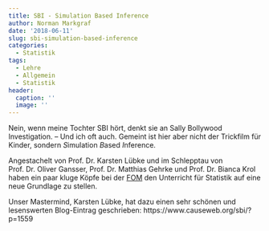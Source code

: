 ```yaml
---
title: SBI - Simulation Based Inference
author: Norman Markgraf
date: '2018-06-11'
slug: sbi-simulation-based-inference
categories:
  - Statistik
tags:
  - Lehre
  - Allgemein
  - Statistik
header:
  caption: ''
  image: ''
---
```


Nein, wenn meine Tochter SBI hört, denkt sie an Sally Bollywood Investigation. -- Und ich oft auch. Gemeint ist hier aber nicht der Trickfilm für Kinder, sondern *S*imulation *B*ased *I*nference.

Angestachelt von Prof. Dr. Karsten Lübke und im Schlepptau von Prof. Dr. Oliver Gansser, Prof. Dr. Matthias Gehrke und Prof. Dr. Bianca Krol haben ein paar kluge Köpfe bei der [FOM](http://www.fom.de) den Unterricht für Statistik auf eine neue Grundlage zu stellen.

Unser Mastermind, Karsten Lübke, hat dazu einen sehr schönen und lesenswerten Blog-Eintrag geschrieben: https://www.causeweb.org/sbi/?p=1559


